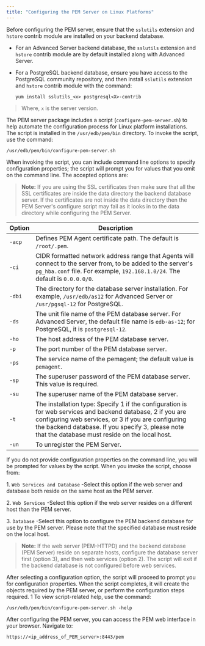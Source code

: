 ```yaml
---
title: "Configuring the PEM Server on Linux Platforms"
---
```


<div id="configuring_the_pem_server_on_linux" class="registered_link"></div>




Before configuring the PEM server, ensure that the `sslutils` extension and `hstore` contrib module are installed on your backend database.

-   For an Advanced Server backend database, the `sslutils` extension and `hstore` contrib module are by default installed along with Advanced Server.

-   For a PostgreSQL backend database, ensure you have access to the PostgreSQL community repository, and then install `sslutils` extension and `hstore` contrib module with the command:

    ``` text
    yum install sslutils_<x> postgresql<X>-contrib
    ```

> Where, `x` is the server version.

The PEM server package includes a script (`configure-pem-server.sh`) to help automate the configuration process for Linux platform installations. The script is installed in the `/usr/edb/pem/bin` directory. To invoke the script, use the command:

``` text
/usr/edb/pem/bin/configure-pem-server.sh
```

When invoking the script, you can include command line options to specify configuration properties; the script will prompt you for values that you omit on the command line. The accepted options are:

> **Note:** If you are using the SSL certificates then make sure that all the SSL certificates are inside the data directory the backend database server. If the certificates are not inside the data directory then the PEM Server's configure script may fail as it looks in to the data directory while configuring the PEM Server.


| **Option** | **Description**                                                                                                                                                                                                                                                         |
|------------|-------------------------------------------------------------------------------------------------------------------------------------------------------------------------------------------------------------------------------------------------------------------------|
| `-acp`     | Defines PEM Agent certificate path. The default is `/root/.pem`.                                                                                                                                                                                                        |
| `-ci`      | CIDR formatted network address range that Agents will connect to the server from, to be added to the server's `pg_hba.conf` file. For example, `192.168.1.0/24`. The default is `0.0.0.0/0`.                                                                            |
| `-dbi`     | The directory for the database server installation. For example, `/usr/edb/as12` for Advanced Server or `/usr/pgsql-12` for PostgreSQL.                                                                                                                                 |
| `-ds`      | The unit file name of the PEM database server. For Advanced Server, the default file name is `edb-as-12`; for PostgreSQL, it is `postgresql-12`.                                                                                                                        |
| `-ho`      | The host address of the PEM database server.                                                                                                                                                                                                                            |
| `-p`       | The port number of the PEM database server.                                                                                                                                                                                                                             |
| `-ps`      | The service name of the pemagent; the default value is `pemagent`.                                                                                                                                                                                                      |
| `-sp`      | The superuser password of the PEM database server. This value is required.                                                                                                                                                                                              |
| `-su`      | The superuser name of the PEM database server.                                                                                                                                                                                                                          |
| `-t`       | The installation type: Specify 1 if the configuration is for web services and backend database, 2 if you are configuring web services, or 3 if you are configuring the backend database. If you specify 3, please note that the database must reside on the local host. |
| `-un`      | To unregister the PEM Server.                                                                                                                                                                                                                                           |

If you do not provide configuration properties on the command line, you will be prompted for values by the script. When you invoke the script, choose from:

1\. `Web Services and Database` -Select this option if the web server and database both reside on the same host as the PEM server.

2\. `Web Services` -Select this option if the web server resides on a different host than the PEM server.

3\. `Database` -Select this option to configure the PEM backend database for use by the PEM server. Please note that the specified database must reside on the local host.

> **Note:** If the web server (PEM-HTTPD) and the backend database (PEM Server) reside on separate hosts, configure the database server first (option 3), and then web services (option 2). The script will exit if the backend database is not configured before web services.


After selecting a configuration option, the script will proceed to prompt you for configuration properties. When the script completes, it will create the objects required by the PEM server, or perform the configuration steps required. <span class="title-ref">1</span> To view script-related help, use the command:

``` text
/usr/edb/pem/bin/configure-pem-server.sh -help
```

After configuring the PEM server, you can access the PEM web interface in your browser. Navigate to:

``` text
https://<ip_address_of_PEM_server>:8443/pem
```
